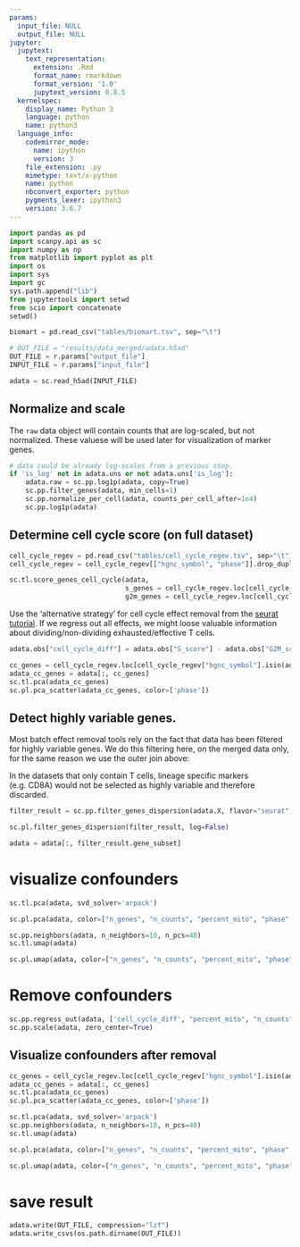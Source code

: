 ```yaml
---
params:
  input_file: NULL
  output_file: NULL
jupyter:
  jupytext:
    text_representation:
      extension: .Rmd
      format_name: rmarkdown
      format_version: '1.0'
      jupytext_version: 0.8.5
  kernelspec:
    display_name: Python 3
    language: python
    name: python3
  language_info:
    codemirror_mode:
      name: ipython
      version: 3
    file_extension: .py
    mimetype: text/x-python
    name: python
    nbconvert_exporter: python
    pygments_lexer: ipython3
    version: 3.6.7
---
```


```python
import pandas as pd
import scanpy.api as sc
import numpy as np
from matplotlib import pyplot as plt
import os
import sys
import gc
sys.path.append("lib")
from jupytertools import setwd
from scio import concatenate
setwd()
```

```python
biomart = pd.read_csv("tables/biomart.tsv", sep="\t")
```

```python
# OUT_FILE = "results/data_merged/adata.h5ad"
OUT_FILE = r.params["output_file"]
INPUT_FILE = r.params["input_file"]
```

```python
adata = sc.read_h5ad(INPUT_FILE)
```

## Normalize and scale

The `raw` data object will contain counts that are log-scaled, but not normalized. These valuese will be used later for visualization of marker genes.

```python
# data could be already log-scales from a previous step.
if 'is_log' not in adata.uns or not adata.uns['is_log']:
    adata.raw = sc.pp.log1p(adata, copy=True)
    sc.pp.filter_genes(adata, min_cells=1)
    sc.pp.normalize_per_cell(adata, counts_per_cell_after=1e4)
    sc.pp.log1p(adata)
```

## Determine cell cycle score (on full dataset)

```python
cell_cycle_regev = pd.read_csv("tables/cell_cycle_regev.tsv", sep="\t")
cell_cycle_regev = cell_cycle_regev[["hgnc_symbol", "phase"]].drop_duplicates()
```

```python
sc.tl.score_genes_cell_cycle(adata,
                             s_genes = cell_cycle_regev.loc[cell_cycle_regev["phase"] == "S","hgnc_symbol"].values,
                             g2m_genes = cell_cycle_regev.loc[cell_cycle_regev["phase"] == "M","hgnc_symbol"].values)
```

Use the 'alternative strategy' for cell cycle effect removal from the [seurat tutorial](https://satijalab.org/seurat/cell_cycle_vignette.html#assign-cell-cycle-scores). If we regress out all effects, we might loose valuable information about dividing/non-dividing exhausted/effective T cells.

```python
adata.obs["cell_cycle_diff"] = adata.obs["S_score"] - adata.obs["G2M_score"]
```

```python
cc_genes = cell_cycle_regev.loc[cell_cycle_regev["hgnc_symbol"].isin(adata.var_names), "hgnc_symbol"]
adata_cc_genes = adata[:, cc_genes]
sc.tl.pca(adata_cc_genes)
sc.pl.pca_scatter(adata_cc_genes, color=['phase'])
```

## Detect highly variable genes.
Most batch effect removal tools rely on the fact that data has been
filtered for highly variable genes. We do this filtering here, on the merged data only,
for the same reason we use the outer join above:

In the datasets that only contain T cells, lineage specific markers (e.g. CD8A) would
not be selected as highly variable and therefore discarded.

```python
filter_result = sc.pp.filter_genes_dispersion(adata.X, flavor="seurat", min_mean=0.0125, max_mean=3, min_disp=0.5)
```

```python
sc.pl.filter_genes_dispersion(filter_result, log=False)
```

```python
adata = adata[:, filter_result.gene_subset]
```

# visualize confounders

```python
sc.tl.pca(adata, svd_solver='arpack')
```

```python
sc.pl.pca(adata, color=["n_genes", "n_counts", "percent_mito", "phase", "dataset", "patient", "origin"], ncols=2)
```

```python
sc.pp.neighbors(adata, n_neighbors=10, n_pcs=40)
sc.tl.umap(adata)
```

```python
sc.pl.umap(adata, color=["n_genes", "n_counts", "percent_mito", "phase", "dataset", "patient", "origin", "platform"], ncols=2)
```

# Remove confounders

```python
sc.pp.regress_out(adata, ['cell_cycle_diff', "percent_mito", "n_counts", "n_genes"])
sc.pp.scale(adata, zero_center=True)
```

## Visualize confounders after removal

```python
cc_genes = cell_cycle_regev.loc[cell_cycle_regev["hgnc_symbol"].isin(adata.var_names), "hgnc_symbol"]
adata_cc_genes = adata[:, cc_genes]
sc.tl.pca(adata_cc_genes)
sc.pl.pca_scatter(adata_cc_genes, color=['phase'])
```

```python
sc.tl.pca(adata, svd_solver='arpack')
sc.pp.neighbors(adata, n_neighbors=10, n_pcs=40)
sc.tl.umap(adata)
```

```python
sc.pl.pca(adata, color=["n_genes", "n_counts", "percent_mito", "phase", "dataset", "patient", "origin"], ncols=2)
```

```python
sc.pl.umap(adata, color=["n_genes", "n_counts", "percent_mito", "phase", "dataset", "patient", "origin"], ncols=2)
```

# save result
```python
adata.write(OUT_FILE, compression="lzf")
adata.write_csvs(os.path.dirname(OUT_FILE))
```

